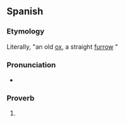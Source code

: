 ==Spanish==

===Etymology===
Literally, "an old [[ox]], a straight [[furrow]] {{gloss|it makes}}"

===Pronunciation===
* {{es-IPA|buéy viéjo, súrco derécho}}

===Proverb===
{{es-phrase}}

# {{rfdef|es}}